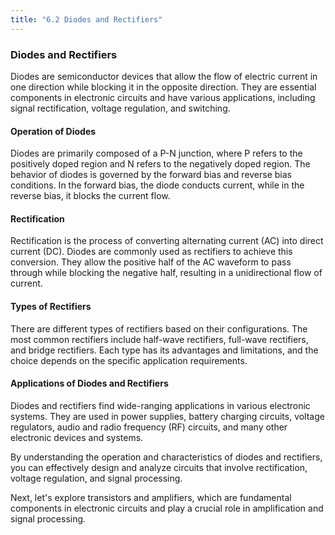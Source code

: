 ```yaml
---
title: "6.2 Diodes and Rectifiers"
---
```


### Diodes and Rectifiers

Diodes are semiconductor devices that allow the flow of electric current in one direction while blocking it in the opposite direction. They are essential components in electronic circuits and have various applications, including signal rectification, voltage regulation, and switching.

#### Operation of Diodes

Diodes are primarily composed of a P-N junction, where P refers to the positively doped region and N refers to the negatively doped region. The behavior of diodes is governed by the forward bias and reverse bias conditions. In the forward bias, the diode conducts current, while in the reverse bias, it blocks the current flow.

#### Rectification

Rectification is the process of converting alternating current (AC) into direct current (DC). Diodes are commonly used as rectifiers to achieve this conversion. They allow the positive half of the AC waveform to pass through while blocking the negative half, resulting in a unidirectional flow of current.

#### Types of Rectifiers

There are different types of rectifiers based on their configurations. The most common rectifiers include half-wave rectifiers, full-wave rectifiers, and bridge rectifiers. Each type has its advantages and limitations, and the choice depends on the specific application requirements.

#### Applications of Diodes and Rectifiers

Diodes and rectifiers find wide-ranging applications in various electronic systems. They are used in power supplies, battery charging circuits, voltage regulators, audio and radio frequency (RF) circuits, and many other electronic devices and systems.

By understanding the operation and characteristics of diodes and rectifiers, you can effectively design and analyze circuits that involve rectification, voltage regulation, and signal processing.

Next, let's explore transistors and amplifiers, which are fundamental components in electronic circuits and play a crucial role in amplification and signal processing.

